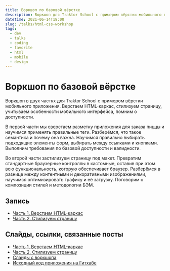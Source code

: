 ```yaml
---
title: Воркшоп по базовой вёрстке
description: Воркшоп для Traktor School с примером вёрстки мобильного приложения. Верстаем HTML-каркас, стилизуем страницу, учитываем особенности мобильного интерфейса, помним о доступности.
datetime: 2021-06-14T18:00
slug: /talks/html-css-workshop
tags:
  - dev
  - talks
  - coding
  - favorite
  - html
  - mobile
  - design
---
```


# Воркшоп по базовой вёрстке

Воркшоп в двух частях для Traktor School с примером вёрстки мобильного приложения. Верстаем HTML-каркас, стилизуем страницу, учитываем особенности мобильного интерфейса, помним о доступности.

В первой части мы сверстаем разметку приложения для заказа пиццы и научимся применять правильные теги. Разберёмся, что такое семантика и почему она важна. Научимся правильно выбирать подходящие элементы форм, выбирать между ссылками и кнопками. Выполним требования по базовой доступности и валидности.

Во второй части застилизуем страницу под макет. Превратим стандартные браузерные контроллы в кастомные, оставив при этом всю функциональность, которую обеспечивает браузер. Разберёмся в разнице между контентными и декоративными изображениями, научимся оптимизировать графику и её загрузку. Поговорим о композиции стилей и методологии БЭМ.

## Запись

- [Часть 1. Верстаем HTML-каркас](https://youtu.be/kbG5LjDmbEI)
- [Часть 2. Стилизуем страницу](https://youtu.be/ZqLgzJ-8iGo)

## Слайды, ссылки, связанные посты

- [Часть 1. Верстаем HTML-каркас](https://youtu.be/kbG5LjDmbEI)
- [Часть 2. Стилизуем страницу](https://youtu.be/ZqLgzJ-8iGo)
- [Слайды с воркшопа](https://bespoyasov.ru/slides/traktor-workshop-html-css/)
- [Исходный код приложения на Гитхабе](https://github.com/bespoyasov/traktor-html-css-workshop)
